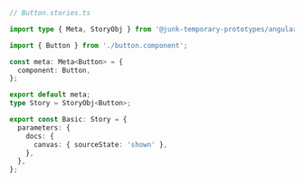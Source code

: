 ```ts
// Button.stories.ts

import type { Meta, StoryObj } from '@junk-temporary-prototypes/angular';

import { Button } from './button.component';

const meta: Meta<Button> = {
  component: Button,
};

export default meta;
type Story = StoryObj<Button>;

export const Basic: Story = {
  parameters: {
    docs: {
      canvas: { sourceState: 'shown' },
    },
  },
};
```
